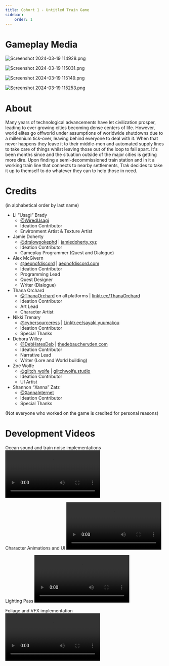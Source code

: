 ```yaml
---
title: Cohort 1 - Untitled Train Game
sidebar:
    order: 1
---
```


# Gameplay Media

![Screenshot 2024-03-19 114928.png](../../assets/Screenshot_2024-03-19_114928.png)

![Screenshot 2024-03-19 115031.png](../../assets/Screenshot_2024-03-19_115031.png)

![Screenshot 2024-03-19 115149.png](../../assets/Screenshot_2024-03-19_115149.png)

![Screenshot 2024-03-19 115253.png](../../assets/Screenshot_2024-03-19_115253.png)

# About

Many years of technological advancements have let civilization prosper, leading to ever growing cities becoming dense centers of life. However, world elites go offworld under assumptions of worldwide shutdowns due to a millennium tick-over, leaving behind everyone to deal with it.  When that never happens they leave it to their middle-men and automated supply lines to take care of things whilst leaving those out of the loop to fall apart.  It's been months since and the situation outside of the major cities is getting more dire.  Upon finding a semi-decommissioned train station and in it a working train line that connects to nearby settlements, Trak decides to take it up to themself to do whatever they can to help those in need.

# Credits

(in alphabetical order by last name)

- Li “Usagi” Brady
    - [@WiredUsagi](https://twitter.com/wiredusagi)
    - Ideation Contributor
    - Environment Artist & Texture Artist
- Jamie Doherty
    - [@drslowpokephd](https://cohost.org/drslowpokephd) | [jamiedoherty.xyz](http://jamiedoherty.xyz)
    - Ideation Contributor
    - Gameplay Programmer (Quest and Dialogue)
- Alex McGivern
    - [@aeonofdiscord](https://icosahedron.website/@aeonofdiscord) | [aeonofdiscord.com](http://aeonofdiscord.com)
    - Ideation Contributor
    - Programming Lead
    - Quest Designer
    - Writer (Dialogue)
- Thana Orchard
    - [@ThanaOrchard](https://twitter.com/thanaorchard) on all platforms | [linktr.ee/ThanaOrchard](http://linktr.ee/ThanaOrchard)
    - Ideation Contributor
    - Art Lead
    - Character Artist
- Nikki Trenary
    - [@cybersourceress](https://twitter.com/cybersourceress) | [Linktr.ee/sayaki.yuumakou](http://Linktr.ee/sayaki.yuumakou)
    - Ideation Contributor
    - Special Thanks
- Debora Willey
    - [@DebHatesDeb](https://twitter.com/DebHatesDeb) | [thedebaucheryden.com](http://thedebaucheryden.com)
    - Ideation Contributor
    - Narrative Lead
    - Writer (Lore and World building)
- Zoë Wolfe
    - [@glitch_wolfe](https://twitter.com/glitch_wolfe) | [glitchwolfe.studio](http://glitchwolfe.studio)
    - Ideation Contributor
    - UI Artist
- Shannon “Xanna” Zatz
    - [@XannaInternet](https://twitter.com/XannaInternet)
    - Ideation Contributor
    - Special Thanks

(Not everyone who worked on the game is credited for personal reasons)


# Development Videos

Ocean sound and train noise implementations
<video src="/OceanSoundsAndEngineNoise.webm" controls/>


Character Animations and UI
<video src="/AnimCharactersAndUI.webm" controls/>

Lighting Pass
<video src="FirstLightingPass.webm" controls/>


Foliage and VFX implementation
<video src="FoliageAndSmoke.webm" controls/>
